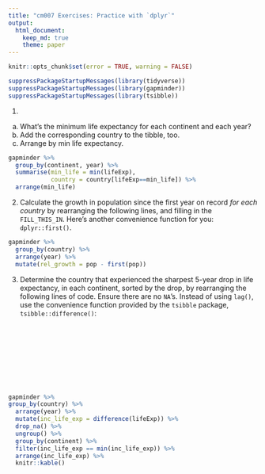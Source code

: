 ```yaml
---
title: "cm007 Exercises: Practice with `dplyr`"
output: 
  html_document:
    keep_md: true
    theme: paper
---
```


<!---The following chunk allows errors when knitting--->

```r
knitr::opts_chunk$set(error = TRUE, warning = FALSE)
```

```r
suppressPackageStartupMessages(library(tidyverse))
suppressPackageStartupMessages(library(gapminder))
suppressPackageStartupMessages(library(tsibble))
```
1. 
(a) What's the minimum life expectancy for each continent and each year? 
(b) Add the corresponding country to the tibble, too. 
(c) Arrange by min life expectancy.

```r
gapminder %>% 
  group_by(continent, year) %>% 
  summarise(min_life = min(lifeExp),
            country = country[lifeExp==min_life]) %>%
  arrange(min_life)

```

2. Calculate the growth in population since the first year on record _for each country_ by rearranging the following lines, and filling in the `FILL_THIS_IN`. Here's another convenience function for you: `dplyr::first()`. 



```r
gapminder %>%
  group_by(country) %>% 
  arrange(year) %>%
  mutate(rel_growth = pop - first(pop)) 

```


3. Determine the country that experienced the sharpest 5-year drop in life expectancy, in each continent, sorted by the drop, by rearranging the following lines of code. Ensure there are no `NA`'s. Instead of using `lag()`, use the convenience function provided by the `tsibble` package, `tsibble::difference()`:

```






 



```


```r
gapminder %>% 
group_by(country) %>% 
  arrange(year) %>% 
  mutate(inc_life_exp = difference(lifeExp)) %>%
  drop_na() %>%
  ungroup() %>% 
  group_by(continent) %>% 
  filter(inc_life_exp == min(inc_life_exp)) %>%
  arrange(inc_life_exp) %>%
  knitr::kable()
```

